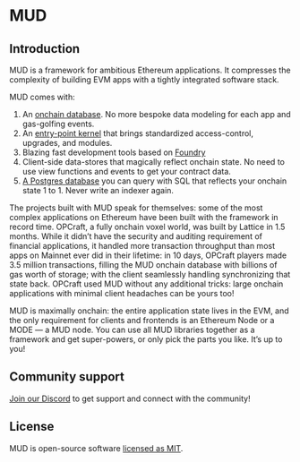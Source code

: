 
<WarningBox
  title="MUD v2 is still in alpha"
  message="Please note that MUD v2 is still under development! Quick start templates are not yet available and some APIs may change. If you're here for the Autonomous Worlds Hackathon, we recommend you get familiar with the high-level concepts and check back here when the hackathon starts"
/>

# MUD

<div align="center">
  <div style={{ width: "200px", marginBottom: "20px" }}>
    <Logo />
  </div>
</div>

## Introduction

MUD is a framework for ambitious Ethereum applications. It compresses the complexity of building EVM apps with a tightly integrated software stack.

MUD comes with:

1. An [onchain database](store). No more bespoke data modeling for each app and gas-golfing events.
2. An [entry-point kernel](world) that brings standardized access-control, upgrades, and modules.
3. Blazing fast development tools based on [Foundry](https://github.com/foundry-rs/foundry)
4. Client-side data-stores that magically reflect onchain state. No need to use view functions and events to get your contract data.
5. [A Postgres database](mode) you can query with SQL that reflects your onchain state 1 to 1. Never write an indexer again.

The projects built with MUD speak for themselves: some of the most complex applications on Ethereum have been built with the framework in record time. OPCraft, a fully onchain voxel world, was built by Lattice in 1.5 months. While it didn’t have the security and auditing requirement of financial applications, it handled more transaction throughput than most apps on Mainnet ever did in their lifetime: in 10 days, OPCraft players made 3.5 million transactions, filling the MUD onchain database with billions of gas worth of storage; with the client seamlessly handling synchronizing that state back. OPCraft used MUD without any additional tricks: large onchain applications with minimal client headaches can be yours too!

MUD is maximally onchain: the entire application state lives in the EVM, and the only requirement for clients and frontends is an Ethereum Node or a MODE — a MUD node. You can use all MUD libraries together as a framework and get super-powers, or only pick the parts you like. It’s up to you!

## Community support

[Join our Discord](https://lattice.xyz/discord) to get support and connect with the community!

## License

MUD is open-source software [licensed as MIT](LICENSE).

